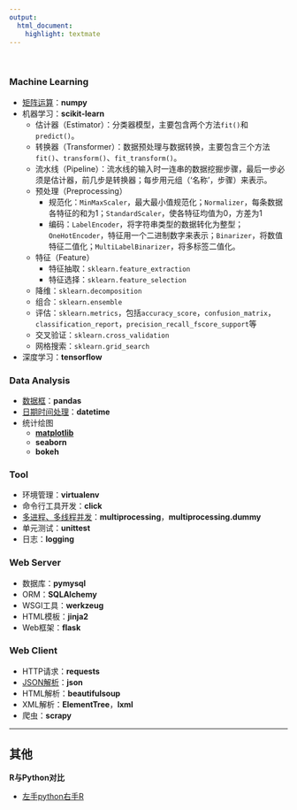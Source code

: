 ```yaml
---
output:
  html_document:
    highlight: textmate
---
```


<br>

### Machine Learning
- [矩阵运算](py_numpy_ndarray.html)：**numpy**
- 机器学习：**scikit-learn**
    - 估计器（Estimator）：分类器模型，主要包含两个方法`fit()`和`predict()`。
    - 转换器（Transformer）：数据预处理与数据转换，主要包含三个方法`fit()`、`transform()`、`fit_transform()`。
    - 流水线（Pipeline）：流水线的输入时一连串的数据挖掘步骤，最后一步必须是估计器，前几步是转换器；每步用元组（'名称'，步骤）来表示。
    - 预处理（Preprocessing）
        + 规范化：`MinMaxScaler`，最大最小值规范化；`Normalizer`，每条数据各特征的和为1；`StandardScaler`，使各特征均值为0，方差为1
        + 编码：`LabelEncoder`，将字符串类型的数据转化为整型；`OneHotEncoder`，特征用一个二进制数字来表示；`Binarizer`，将数值特征二值化；`MultiLabelBinarizer`，将多标签二值化。
    - 特征（Feature）
        + 特征抽取：`sklearn.feature_extraction`
        + 特征选择：`sklearn.feature_selection`
    - 降维：`sklearn.decomposition`
    - 组合：`sklearn.ensemble`
    - 评估：`sklearn.metrics`，包括`accuracy_score`，`confusion_matrix`，`classification_report`，`precision_recall_fscore_support`等
    - 交叉验证：`sklearn.cross_validation`
    - 网格搜索：`sklearn.grid_search`
- 深度学习：**tensorflow**

### Data Analysis
- [数据框](python_pandas.html)：**pandas**
- [日期时间处理](Python_datetime.html)：**datetime**
- 统计绘图
    - [**matplotlib**](python_matplotlib.html)
    - **seaborn**
    - **bokeh**

### Tool
- 环境管理：**virtualenv**
- 命令行工具开发：**click**
- [多进程、多线程并发](python_parallel.html)：**multiprocessing**，**multiprocessing.dummy**
- 单元测试：**unittest**
- 日志：**logging**

### Web Server
- 数据库：**pymysql**
- ORM：**SQLAlchemy**
- WSGI工具：**werkzeug**
- HTML模板：**jinja2**
- Web框架：**flask**

### Web Client
- HTTP请求：**requests**
- [JSON解析](Python_JSON.html)：**json**
- HTML解析：**beautifulsoup**
- XML解析：**ElementTree**，**lxml**
- 爬虫：**scrapy**

<hr>

## 其他

**R与Python对比**

+ [左手python右手R](left_python_right_r.html)